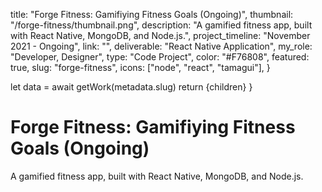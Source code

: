 
  title: "Forge Fitness: Gamifiying Fitness Goals (Ongoing)",
  thumbnail: "/forge-fitness/thumbnail.png",
  description:
    "A gamified fitness app, built with React Native, MongoDB, and Node.js.",
  project_timeline: "November 2021 - Ongoing",
  link: "",
  deliverable: "React Native Application",
  my_role: "Developer, Designer",
  type: "Code Project",
  color: "#F76808",
  featured: true,
  slug: "forge-fitness",
  icons: ["node", "react", "tamagui"],
}

  let data = await getWork(metadata.slug)
  return <MdxLayout data={data}>{children}</MdxLayout>
}

# Forge Fitness: Gamifiying Fitness Goals (Ongoing)

A gamified fitness app, built with React Native, MongoDB, and Node.js.


